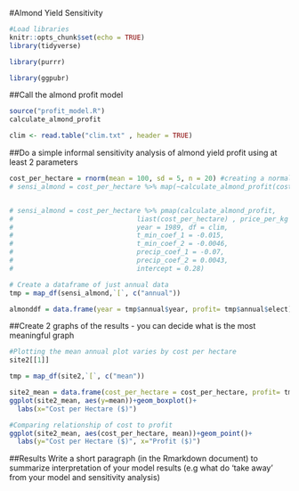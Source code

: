 #Almond Yield Sensitivity 

```r
#Load libraries
knitr::opts_chunk$set(echo = TRUE)
library(tidyverse)

library(purrr)

library(ggpubr)
```


##Call the almond profit model
```r
source("profit_model.R")
calculate_almond_profit

clim <- read.table("clim.txt" , header = TRUE)
```



##Do a simple informal sensitivity analysis of almond yield profit using at least 2 parameters
```r
cost_per_hectare = rnorm(mean = 100, sd = 5, n = 20) #creating a normal distribution
# sensi_almond = cost_per_hectare %>% map(~calculate_almond_profit(cost_per_hectare = .x, price_per_kg = 200, year = 1988))


# sensi_almond = cost_per_hectare %>% pmap(calculate_almond_profit,
#                               liast(cost_per_hectare) , price_per_kg = 200,
#                               year = 1989, df = clim, 
#                               t_min_coef_1 = -0.015, 
#                               t_min_coef_2 = -0.0046, 
#                               precip_coef_1 = -0.07, 
#                               precip_coef_2 = 0.0043, 
#                               intercept = 0.28) 

# Create a dataframe of just annual data
tmp = map_df(sensi_almond,`[`, c("annual")) 

almonddf = data.frame(year = tmp$annual$year, profit= tmp$annual$elect) #need to update this with relevant details for profit calc

```

##Create 2 graphs of the results - you can decide what is the most meaningful graph 

```r
#Plotting the mean annual plot varies by cost per hectare
site2[[1]]

tmp = map_df(site2,`[`, c("mean")) 

site2_mean = data.frame(cost_per_hectare = cost_per_hectare, profit= tmp)
ggplot(site2_mean, aes(y=mean))+geom_boxplot()+
  labs(x="Cost per Hectare ($)")

```

```r
#Comparing relationship of cost to profit
ggplot(site2_mean, aes(cost_per_hectare, mean))+geom_point()+
  labs(y="Cost per Hectare ($)", x="Profit ($)")
```


##Results
Write a short paragraph (in the Rmarkdown document) to summarize interpretation of your model results (e.g what do 'take away' from your model and sensitivity analysis)

